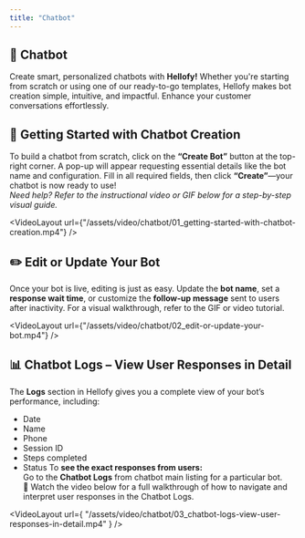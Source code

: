 ```yaml
---
title: "Chatbot"
---
```


## 🤖 Chatbot

Create smart, personalized chatbots with **Hellofy!** Whether you're starting from scratch or using one of our ready-to-go templates, Hellofy makes bot creation simple, intuitive, and impactful. Enhance your customer conversations effortlessly.

## 🚀 Getting Started with Chatbot Creation

To build a chatbot from scratch, click on the **“Create Bot”** button at the top-right corner. A pop-up will appear requesting essential details like the bot name and configuration. Fill in all required fields, then click **“Create”**—your chatbot is now ready to use!\
_Need help? Refer to the instructional video or GIF below for a step-by-step visual guide._

<VideoLayout
  url={"/assets/video/chatbot/01_getting-started-with-chatbot-creation.mp4"}
/>

## ✏️ Edit or Update Your Bot

Once your bot is live, editing is just as easy. Update the **bot name**, set a **response wait time**, or customize the **follow-up message** sent to users after inactivity. For a visual walkthrough, refer to the GIF or video tutorial.

<VideoLayout url={"/assets/video/chatbot/02_edit-or-update-your-bot.mp4"} />

## 📊 Chatbot Logs – View User Responses in Detail

The **Logs** section in Hellofy gives you a complete view of your bot’s performance, including:

- Date
- Name
- Phone
- Session ID
- Steps completed
- Status
  To **see the exact responses from users:**\
  Go to the **Chatbot Logs** from chatbot main listing for a particular bot.\
  🎥 Watch the video below for a full walkthrough of how to navigate and interpret user responses in the Chatbot Logs.

<VideoLayout
  url={
    "/assets/video/chatbot/03_chatbot-logs-view-user-responses-in-detail.mp4"
  }
/>
